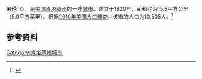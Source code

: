 {{Infobox City 
|chinese_name = 劳伦
|official_name = Lawrenceburg
|image_flag = 
|image_seal = 
|image_skyline = 
|image_map = KYMap-doton-Lawrenceburg.PNG
|map_caption =
|subdivision_type = [[國家|國家]]
|subdivision_name = {{USA}}
|leader_title = 
|leader_name = 
|subdivision_type1 = [[美國行政區劃|州]]
|subdivision_name1 = [[肯塔基州|肯塔基州]]
|subdivision_type2 = [[肯塔基州行政区划|县]]
|subdivision_name2 = Anderson
|found_title            = 正式立市
|found_date             = 1820年
|area_total = 15.3
|area_land = 
|area_water = 
|population_as_of = 2010
|population_total = 10,505
|population_density = 
|timezone = 
|utc_offset = 
|timezone_DST = 
|utc_offset_DST = 
}}

'''劳伦'''（{{lang-en|'''Lawrenceburg'''}}），是[[美国|美国]][[肯塔基州|肯塔基州]]的一座[[城市|城市]]。建立于1820年，面积约为15.3平方公里（5.9平方英里）。根据[[2010年美国人口普查|2010年美国人口普查]]，该市的人口为10,505人。<ref name=census>{{cite web |url = http://www.census.gov/prod/www/abs/decennial/ |title = Census of Population and Housing |publisher = U.S. Census Bureau |accessdate = November 18, 2011 |archive-url = https://web.archive.org/web/20060208103743/http://www.census.gov/prod/www/abs/decennial/ |archive-date = 2006-02-08 |dead-url = yes }}</ref>

== 参考资料 ==
{{reflist}}

[[Category:肯塔基州城市|Category:肯塔基州城市]]


{{Kentucky-stub}}